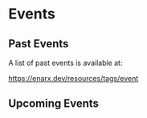 # Events

## Past Events

A list of past events is available at:

https://enarx.dev/resources/tags/event


## Upcoming Events


